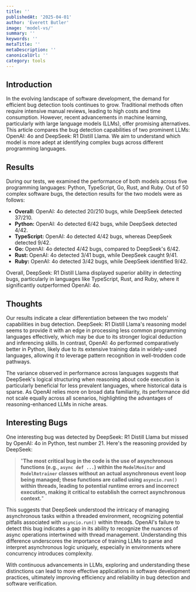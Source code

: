```yaml
---
title: ''
publishedAt: '2025-04-01'
author: 'Everett Butler'
image: 'model-vs/'
summary: ''
keywords: ''
metaTitle: ''
metaDescription: ''
canonicalUrl: ''
category: tools
---
```



## Introduction

In the evolving landscape of software development, the demand for efficient bug detection tools continues to grow. Traditional methods often require intensive manual reviews, leading to high costs and time consumption. However, recent advancements in machine learning, particularly with large language models (LLMs), offer promising alternatives. This article compares the bug detection capabilities of two prominent LLMs: OpenAI: 4o and DeepSeek: R1 Distill Llama. We aim to understand which model is more adept at identifying complex bugs across different programming languages.

## Results

During our tests, we examined the performance of both models across five programming languages: Python, TypeScript, Go, Rust, and Ruby. Out of 50 complex software bugs, the detection results for the two models were as follows:

- **Overall:** OpenAI: 4o detected 20/210 bugs, while DeepSeek detected 37/210.
- **Python:** OpenAI: 4o detected 6/42 bugs, while DeepSeek detected 4/42.
- **TypeScript:** OpenAI: 4o detected 4/42 bugs, whereas DeepSeek detected 9/42.
- **Go:** OpenAI: 4o detected 4/42 bugs, compared to DeepSeek's 6/42.
- **Rust:** OpenAI: 4o detected 3/41 bugs, while DeepSeek caught 9/41.
- **Ruby:** OpenAI: 4o detected 3/42 bugs, while DeepSeek identified 9/42.

Overall, DeepSeek: R1 Distill Llama displayed superior ability in detecting bugs, particularly in languages like TypeScript, Rust, and Ruby, where it significantly outperformed OpenAI: 4o.

## Thoughts

Our results indicate a clear differentiation between the two models' capabilities in bug detection. DeepSeek: R1 Distill Llama's reasoning model seems to provide it with an edge in processing less common programming languages effectively, which may be due to its stronger logical deduction and inferencing skills. In contrast, OpenAI: 4o performed comparatively better in Python, likely due to its extensive training data in widely-used languages, allowing it to leverage pattern recognition in well-trodden code pathways.

The variance observed in performance across languages suggests that DeepSeek's logical structuring when reasoning about code execution is particularly beneficial for less prevalent languages, where historical data is sparse. As OpenAI relies more on broad data familiarity, its performance did not scale equally across all scenarios, highlighting the advantages of reasoning-enhanced LLMs in niche areas.

## Interesting Bugs

One interesting bug was detected by DeepSeek: R1 Distill Llama but missed by OpenAI: 4o in Python, test number 21. Here's the reasoning provided by DeepSeek:

> "**The most critical bug in the code is the use of asynchronous functions (e.g., `async def ...`) within the `ModelMonitor` and `ModelRetrainer` classes without an actual asynchronous event loop being managed; these functions are called using `asyncio.run()` within threads, leading to potential runtime errors and incorrect execution, making it critical to establish the correct asynchronous context.**"

This suggests that DeepSeek understood the intricacy of managing asynchronous tasks within a threaded environment, recognizing potential pitfalls associated with `asyncio.run()` within threads. OpenAI's failure to detect this bug indicates a gap in its ability to recognize the nuances of async operations intertwined with thread management. Understanding this difference underscores the importance of training LLMs to parse and interpret asynchronous logic uniquely, especially in environments where concurrency introduces complexity.

With continuous advancements in LLMs, exploring and understanding these distinctions can lead to more effective applications in software development practices, ultimately improving efficiency and reliability in bug detection and software verification.